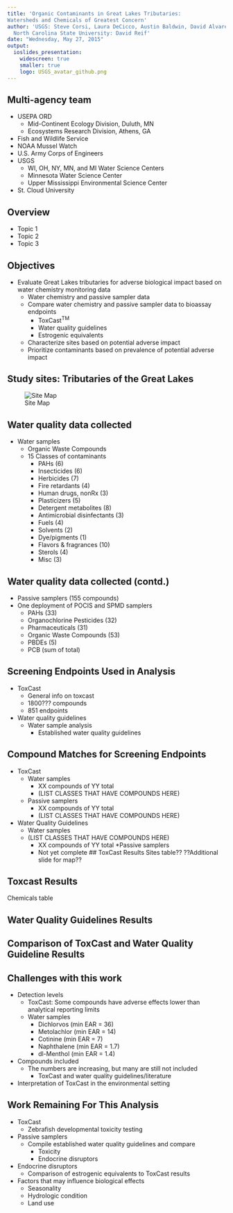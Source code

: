 ```yaml
---
title: 'Organic Contaminants in Great Lakes Tributaries:  
Watersheds and Chemicals of Greatest Concern'
author: 'USGS: Steve Corsi, Laura DeCicco, Austin Baldwin, David Alvarez, Peter Lenaker
  North Carolina State University: David Reif'
date: "Wednesday, May 27, 2015"
output: 
  ioslides_presentation:
    widescreen: true
    smaller: true
    logo: USGS_avatar_github.png
---
```


## Multi-agency team
* USEPA ORD
    + Mid-Continent Ecology Division, Duluth, MN
    + Ecosystems Research Division, Athens, GA
* Fish and Wildlife Service
* NOAA Mussel Watch
* U.S. Army Corps of Engineers
* USGS
    + WI, OH, NY, MN, and MI Water Science Centers
    + Minnesota Water Science Center
    + Upper Mississippi Environmental Science Center
* St. Cloud University

## Overview
* Topic 1
* Topic 2
* Topic 3

## Objectives
* Evaluate Great Lakes tributaries for adverse biological impact based on water chemistry monitoring data
    * Water chemistry and passive sampler data 
    * Compare water chemistry and passive sampler data to bioassay endpoints
        * ToxCast^TM^
        * Water quality guidelines
        * Estrogenic equivalents
    * Characterize sites based on potential adverse impact
    * Prioritize contaminants based on prevalence of potential adverse impact

## Study sites: Tributaries of the Great Lakes {.flexbox .vcenter}

![Site Map](GLRI_all_basin3.png)

## Water quality data collected
<div class="columns-2">
* Water samples
    * Organic Waste Compounds
    * 15 Classes of contaminants
        * PAHs (6) 
        * Insecticides (6)
        * Herbicides (7)
        * Fire retardants (4)
        * Human drugs, nonRx (3)
        * Plasticizers (5)
        * Detergent metabolites (8)
        * Antimicrobial disinfectants (3)
        * Fuels (4)
        * Solvents (2)
        * Dye/pigments (1)
        * Flavors & fragrances (10)
        * Sterols (4)
        * Misc (3)

## Water quality data collected (contd.)
* Passive samplers (155 compounds)
* One deployment of POCIS and SPMD samplers
    * PAHs (33)
    * Organochlorine Pesticides (32)
    * Pharmaceuticals (31)
    * Organic Waste Compounds (53)
    * PBDEs (5)
    * PCB (sum of total)
    
## Screening Endpoints Used in Analysis
* ToxCast
    * General info on toxcast
    * 1800??? compounds
    * 851 endpoints
* Water quality guidelines
    * Water sample analysis
        * Established water quality guidelines

## Compound Matches for Screening Endpoints
* ToxCast
    * Water samples
        * XX compounds of YY total 
        * (LIST CLASSES THAT HAVE COMPOUNDS HERE)
    * Passive samplers
        * XX compounds of YY total
        * (LIST CLASSES THAT HAVE COMPOUNDS HERE)
* Water Quality Guidelines
    * Water samples
    * (LIST CLASSES THAT HAVE COMPOUNDS HERE)
        * XX compounds of YY total
    *Passive samplers
        * Not yet complete
## ToxCast Results
Sites table??
??Additional slide for map??

## Toxcast Results
Chemicals table

## Water Quality Guidelines Results

## Comparison of ToxCast and Water Quality Guideline Results

## Challenges with this work
* Detection levels
    * ToxCast: Some compounds have adverse effects lower than analytical reporting limits
    * Water samples
        * Dichlorvos  (min EAR = 36)
        * Metolachlor (min EAR = 14)
        * Cotinine    (min EAR = 7)
        * Naphthalene (min EAR = 1.7)
        * dl-Menthol  (min EAR = 1.4)
* Compounds included
    * The numbers are increasing, but many are still not included
        * ToxCast and water quality guidelines/literature
* Interpretation of ToxCast in the environmental setting
        
## Work Remaining For This Analysis
* ToxCast
    * Zebrafish developmental toxicity testing
* Passive samplers
    * Compile established water quality guidelines and compare
        * Toxicity
        * Endocrine disruptors
* Endocrine disruptors
    * Comparison of estrogenic equivalents to ToxCast results
* Factors that may influence biological effects
    * Seasonality
    * Hydrologic condition
    * Land use

  